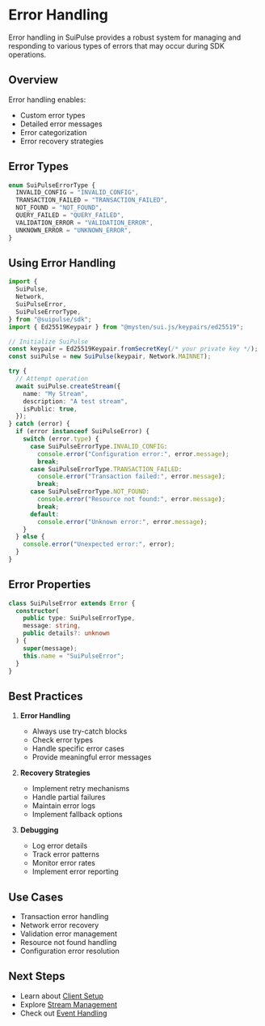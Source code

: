 # Error Handling

Error handling in SuiPulse provides a robust system for managing and responding to various types of errors that may occur during SDK operations.

## Overview

Error handling enables:

- Custom error types
- Detailed error messages
- Error categorization
- Error recovery strategies

## Error Types

```typescript
enum SuiPulseErrorType {
  INVALID_CONFIG = "INVALID_CONFIG",
  TRANSACTION_FAILED = "TRANSACTION_FAILED",
  NOT_FOUND = "NOT_FOUND",
  QUERY_FAILED = "QUERY_FAILED",
  VALIDATION_ERROR = "VALIDATION_ERROR",
  UNKNOWN_ERROR = "UNKNOWN_ERROR",
}
```

## Using Error Handling

```typescript
import {
  SuiPulse,
  Network,
  SuiPulseError,
  SuiPulseErrorType,
} from "@suipulse/sdk";
import { Ed25519Keypair } from "@mysten/sui.js/keypairs/ed25519";

// Initialize SuiPulse
const keypair = Ed25519Keypair.fromSecretKey(/* your private key */);
const suiPulse = new SuiPulse(keypair, Network.MAINNET);

try {
  // Attempt operation
  await suiPulse.createStream({
    name: "My Stream",
    description: "A test stream",
    isPublic: true,
  });
} catch (error) {
  if (error instanceof SuiPulseError) {
    switch (error.type) {
      case SuiPulseErrorType.INVALID_CONFIG:
        console.error("Configuration error:", error.message);
        break;
      case SuiPulseErrorType.TRANSACTION_FAILED:
        console.error("Transaction failed:", error.message);
        break;
      case SuiPulseErrorType.NOT_FOUND:
        console.error("Resource not found:", error.message);
        break;
      default:
        console.error("Unknown error:", error.message);
    }
  } else {
    console.error("Unexpected error:", error);
  }
}
```

## Error Properties

```typescript
class SuiPulseError extends Error {
  constructor(
    public type: SuiPulseErrorType,
    message: string,
    public details?: unknown
  ) {
    super(message);
    this.name = "SuiPulseError";
  }
}
```

## Best Practices

1. **Error Handling**

   - Always use try-catch blocks
   - Check error types
   - Handle specific error cases
   - Provide meaningful error messages

2. **Recovery Strategies**

   - Implement retry mechanisms
   - Handle partial failures
   - Maintain error logs
   - Implement fallback options

3. **Debugging**
   - Log error details
   - Track error patterns
   - Monitor error rates
   - Implement error reporting

## Use Cases

- Transaction error handling
- Network error recovery
- Validation error management
- Resource not found handling
- Configuration error resolution

## Next Steps

- Learn about [Client Setup](/docs/sdk/client-setup)
- Explore [Stream Management](/docs/sdk/stream-management)
- Check out [Event Handling](/docs/sdk/event-handling)
